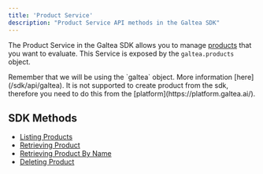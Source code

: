 ```yaml
---
title: 'Product Service'
description: "Product Service API methods in the Galtea SDK"
---
```


The Product Service in the Galtea SDK allows you to manage [products](/concepts/product) that you want to evaluate.
This Service is exposed by the `galtea.products` object.

<Info>
  Remember that we will be using the `galtea` object. More information [here](/sdk/api/galtea).
</Info>

<Note>
  It is not supported to create product from the sdk, therefore you need to do this from the [platform](https://platform.galtea.ai/).
</Note>

## SDK Methods
- [Listing Products](/sdk/api/product/list)
- [Retrieving Product](/sdk/api/product/get)
- [Retrieving Product By Name](/sdk/api/product/get-by-name)
- [Deleting Product](/sdk/api/product/delete)
